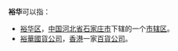 '''裕华'''可以指：
* [[裕华区|裕华区]]，[[中国|中国]][[河北省|河北省]][[石家庄市|石家庄市]]下辖的一个[[市辖区|市辖区]]。
* [[裕華國貨公司|裕華國貨公司]]，[[香港|香港]]一家[[百貨公司|百貨公司]]。
{{disambig|Cat=二字中國相關消歧義}}